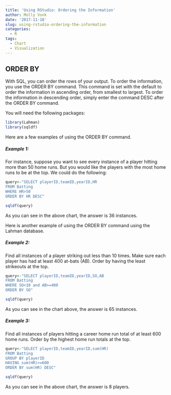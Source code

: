 ```yaml
---
title: 'Using RStudio: Ordering the Information'
author: Molly Vonk
date: '2017-11-18'
slug: using-rstudio-ordering-the-information
categories:
  - R
tags:
  - Chart
  - Visualization
---
```


## ORDER BY

With SQL, you can order the rows of your output. To order the information, you use the ORDER BY command. This command is set with the default to order the information in ascending order, from smallest to largest. To order the information in descending order, simply enter the command DESC after the ORDER BY command.

You will need the following packages:

```r
library(Lahman)
library(sqldf)
```

Here are a few examples of using the ORDER BY command.

##### Example 1:

For instance, suppose you want to see every instance of a player hitting more than 50 home runs. But you would like the players with the most home runs to be at the top. We could do the following:

```r
query<-"SELECT playerID,teamID,yearID,HR
FROM Batting 
WHERE HR>50
ORDER BY HR DESC"

sqldf(query)
```

As you can see in the above chart, the answer is 36 instances.

Here is another example of using the ORDER BY command using the Lahman database. 

##### Example 2:

Find all instances of a player striking out less than 10 times. Make sure each player has had at least 400 at-bats (AB). Order by having the least strikeouts at the top.

```r
query<-"SELECT playerID,teamID,yearID,SO,AB 
FROM Batting 
WHERE SO<10 and AB>=400 
ORDER BY SO"

sqldf(query)
```

As you can see in the chart above, the answer is 65 instances.

##### Example 3:

Find all instances of players hitting a career home run total of at least 600 home runs. Order by the highest home run totals at the top.

```r
query<-"SELECT playerID,teamID,yearID,sum(HR)
FROM Batting
GROUP BY playerID
HAVING sum(HR)>=600
ORDER BY sum(HR) DESC"

sqldf(query)
```

As you can see in the above chart, the answer is 8 players.